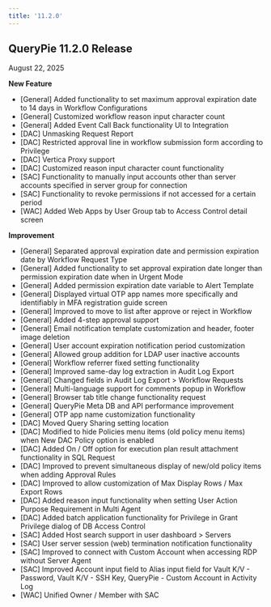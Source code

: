 ```yaml
---
title: '11.2.0'
---
```


## QueryPie 11.2.0 Release

August 22, 2025


**New Feature**

* [General] Added functionality to set maximum approval expiration date to 14 days in Workflow Configurations
* [General] Customized workflow reason input character count
* [General] Added Event Call Back functionality UI to Integration
* [DAC] Unmasking Request Report
* [DAC] Restricted approval line in workflow submission form according to Privilege
* [DAC] Vertica Proxy support
* [DAC] Customized reason input character count functionality
* [SAC] Functionality to manually input accounts other than server accounts specified in server group for connection
* [SAC] Functionality to revoke permissions if not accessed for a certain period
* [WAC] Added Web Apps by User Group tab to Access Control detail screen


**Improvement**

* [General] Separated approval expiration date and permission expiration date by Workflow Request Type
* [General] Added functionality to set approval expiration date longer than permission expiration date when in Urgent Mode
* [General] Added permission expiration date variable to Alert Template
* [General] Displayed virtual OTP app names more specifically and identifiably in MFA registration guide screen
* [General] Improved to move to list after approve or reject in Workflow
* [General] Added 4-step approval support
* [General] Email notification template customization and header, footer image deletion
* [General] User account expiration notification period customization
* [General] Allowed group addition for LDAP user inactive accounts
* [General] Workflow referrer fixed setting functionality
* [General] Improved same-day log extraction in Audit Log Export
* [General] Changed fields in Audit Log Export > Workflow Requests
* [General] Multi-language support for comments popup in Workflow
* [General] Browser tab title change functionality request
* [General] QueryPie Meta DB and API performance improvement
* [General] OTP app name customization functionality
* [DAC] Moved Query Sharing setting location
* [DAC] Modified to hide Policies menu items (old policy menu items) when New DAC Policy option is enabled
* [DAC] Added On / Off option for execution plan result attachment functionality in SQL Request
* [DAC] Improved to prevent simultaneous display of new/old policy items when adding Approval Rules
* [DAC] Improved to allow customization of Max Display Rows / Max Export Rows
* [DAC] Added reason input functionality when setting User Action Purpose Requirement in Multi Agent
* [DAC] Added batch application functionality for Privilege in Grant Privilege dialog of DB Access Control
* [SAC] Added Host search support in user dashboard > Servers
* [SAC] User server session (web) termination notification functionality
* [SAC] Improved to connect with Custom Account when accessing RDP without Server Agent
* [SAC] Improved Account input field to Alias input field for Vault K/V - Password, Vault K/V - SSH Key, QueryPie - Custom Account in Activity Log
* [WAC] Unified Owner / Member with SAC
